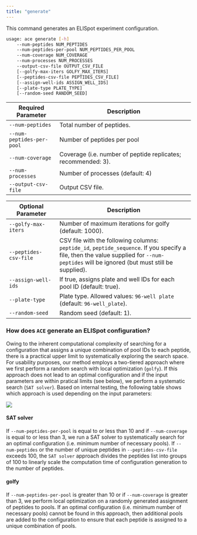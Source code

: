 ```yaml
---
title: "generate"
---
```


This command generates an ELISpot experiment configuration.

```bash
usage: ace generate [-h] 
    --num-peptides NUM_PEPTIDES 
    --num-peptides-per-pool NUM_PEPTIDES_PER_POOL 
    --num-coverage NUM_COVERAGE 
    --num-processes NUM_PROCESSES
    --output-csv-file OUTPUT_CSV_FILE 
    [--golfy-max-iters GOLFY_MAX_ITERS] 
    [--peptides-csv-file PEPTIDES_CSV_FILE] 
    [--assign-well-ids ASSIGN_WELL_IDS]
    [--plate-type PLATE_TYPE]
    [--random-seed RANDOM_SEED]
```

| Required Parameter         | Description                                                            |
| -------------------------- | ---------------------------------------------------------------------- |
| `--num-peptides`           | Total number of peptides.                                              |
| `--num-peptides-per-pool`  | Number of peptides per pool                                            |
| `--num-coverage`           | Coverage (i.e. number of peptide replicates; recommended: 3).          |
| `--num-processes`          | Number of processes (default: 4)                                       |
| `--output-csv-file`        | Output CSV file.                                                       |

| Optional Parameter         | Description                                                            |
| -------------------------- | ---------------------------------------------------------------------- |
| `--golfy-max-iters`        | Number of maximum iterations for golfy (default: 1000).                |           
| `--peptides-csv-file`      | CSV file with the following columns: `peptide_id`, `peptide_sequence`. If you specify a file, then the value supplied for `--num-peptides` will be ignored (but must still be supplied). |
| `--assign-well-ids`        | If true, assigns plate and well IDs for each pool ID (default: true).  |
| `--plate-type`             | Plate type. Allowed values: `96-well plate` (default: `96-well_plate`).|
| `--random-seed`            | Random seed (default: 1).                                              |

### How does `ACE` generate an ELISpot configuration? 

Owing to the inherent computational complexity of searching for a configuration that assigns a unique combination of pool IDs to each peptide, there is a practical upper limit to systematically exploring the search space. For usability purposes, our method employs a two-tiered approach where we first perform a random search with local optimization (`golfy`). If this approach does not lead to an optimal configuration and if the input parameters are within pratical limits (see below), we perform a systematic search (`SAT solver`). Based on internal testing, the following table shows which approach is used depending on the input parameters:

![](resources/ace_parameter_heuristic.png)

#### SAT solver

If `--num-peptides-per-pool` is equal to or less than 10 and if `--num-coverage` is equal to or less than 3, we run a SAT solver to systematically search for an optimal configuration (i.e. minimum number of necessary pools). If `--num-peptides` or the number of unique peptides in `--peptides-csv-file` exceeds 100, the `SAT solver` approach divides the peptides list into groups of 100 to linearly scale the computation time of configuration generation to the number of peptides.

#### golfy

If `--num-peptides-per-pool` is greater than 10 or if `--num-coverage` is greater than 3, we perform local optimization on a randomly generated assignment of peptides to pools. If an optimal configuration (i.e. minimum number of necessary pools) cannot be found in this approach, then additional pools are added to the configuration to ensure that each peptide is assigned to a unique combination of pools.